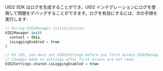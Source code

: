 
UID2 SDK はログを生成することができ、UID2 インテグレーションにログを使用して問題をデバッグすることができます。ログを有効にするには、次の手順を実行します:

<Tabs groupId="language-selection">
<TabItem value='android' label='Android'>

```js
// During UID2Manager initialization:
UID2Manager.init(
  context = this,
  isLoggingEnabled = true
)
```

</TabItem>
<TabItem value='ios' label='iOS'>

```swift
// On iOS, you must set UID2Settings before you first access UID2Manager.shared. 
// Changes made to settings after first access are not read.
UID2Settings.shared.isLoggingEnabled = true
```

</TabItem>
</Tabs>